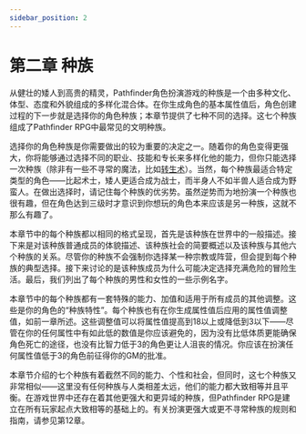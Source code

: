 ---
sidebar_position: 2
---

# 第二章 种族

从健壮的矮人到高贵的精灵，Pathfinder角色扮演游戏的种族是一个由多种文化、体型、态度和外貌组成的多样化混合体。在你生成角色的基本属性值后，角色创建过程的下一步就是选择你的角色种族；本章节提供了七种不同的选择。这七个种族组成了Pathfinder RPG中最常见的文明种族。

选择你的角色种族是你需要做出的较为重要的决定之一。随着你的角色变得更强大，你将能够通过选择不同的职业、技能和专长来多样化他的能力，但你只能选择一次种族（除非有一些不寻常的魔法，比如[转生术](/pathfinder/spell?spell=reincarnate)）。当然，每个种族最适合特定类型的角色——比起术士，矮人更适合成为战士，而半身人不如半兽人适合成为野蛮人。在做出选择时，请记住每个种族的优劣势。虽然逆势而为地扮演一个种族也很有趣，但在角色达到三级时才意识到你想玩的角色本来应该是另一种族，这就不那么有趣了。

本章节中的每个种族都以相同的格式呈现，首先是该种族在世界中的一般描述。接下来是对该种族普通成员的体貌描述、该种族社会的简要概述以及该种族与其他六个种族的关系。尽管你的种族不会强制你选择某一种宗教或阵营，但会提到每个种族的典型选择。接下来讨论的是该种族成员为什么可能决定选择充满危险的冒险生活。最后，我们列出了每个种族的男性和女性的一些示例名字。

本章节中的每个种族都有一套特殊的能力、加值和适用于所有成员的其他调整。这些是你的角色的“种族特性”。每个种族也有在你生成属性值后应用的属性值调整值，如前一章所述。这些调整值可以将属性值提高到18以上或降低到3以下——尽管在你的任何属性中有如此低的数值是你应该避免的，因为没有比低体质更能确保角色死亡的途径，也没有比智力低于3的角色更让人沮丧的情况。你应该在扮演任何属性值低于3的角色前征得你的GM的批准。

本章节介绍的七个种族有着截然不同的能力、个性和社会，但同时，这七个种族又非常相似——这里没有任何种族与人类相差太远，他们的能力都大致相等并且平衡。在游戏世界中还存在着其他更强大和更异域的种族，但Pathfinder RPG是建立在所有玩家起点大致相等的基础上的。有关扮演更强大或更不寻常种族的规则和指南，请参见第12章。
